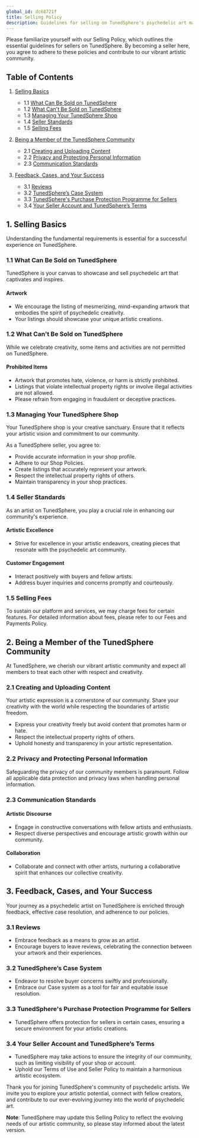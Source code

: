 ```yaml
---
global_id: dc68721f
title: Selling Policy
description: Guidelines for selling on TunedSphere's psychedelic art marketplace.
---
```



Please familiarize yourself with our Selling Policy, which outlines the essential guidelines for sellers on TunedSphere. By becoming a seller here, you agree to adhere to these policies and contribute to our vibrant artistic community.

## Table of Contents

1. [Selling Basics](#selling-basics)

   - 1.1 [What Can Be Sold on TunedSphere](#what-can-be-sold)
   - 1.2 [What Can't Be Sold on TunedSphere](#what-cant-be-sold)
   - 1.3 [Managing Your TunedSphere Shop](#managing-your-shop)
   - 1.4 [Seller Standards](#seller-standards)
   - 1.5 [Selling Fees](#selling-fees)

2. [Being a Member of the TunedSphere Community](#community-membership)

   - 2.1 [Creating and Uploading Content](#content-creation)
   - 2.2 [Privacy and Protecting Personal Information](#privacy-protection)
   - 2.3 [Communication Standards](#communication-standards)

3. [Feedback, Cases, and Your Success](#feedback-and-cases)
   - 3.1 [Reviews](#reviews)
   - 3.2 [TunedSphere’s Case System](#case-system)
   - 3.3 [TunedSphere's Purchase Protection Programme for Sellers](#purchase-protection)
   - 3.4 [Your Seller Account and TunedSphere’s Terms](#seller-account)

## 1. Selling Basics

Understanding the fundamental requirements is essential for a successful experience on TunedSphere.

### 1.1 What Can Be Sold on TunedSphere

TunedSphere is your canvas to showcase and sell psychedelic art that captivates and inspires.

#### Artwork

- We encourage the listing of mesmerizing, mind-expanding artwork that embodies the spirit of psychedelic creativity.
- Your listings should showcase your unique artistic creations.

### 1.2 What Can't Be Sold on TunedSphere

While we celebrate creativity, some items and activities are not permitted on TunedSphere.

#### Prohibited Items

- Artwork that promotes hate, violence, or harm is strictly prohibited.
- Listings that violate intellectual property rights or involve illegal activities are not allowed.
- Please refrain from engaging in fraudulent or deceptive practices.

### 1.3 Managing Your TunedSphere Shop

Your TunedSphere shop is your creative sanctuary. Ensure that it reflects your artistic vision and commitment to our community.

As a TunedSphere seller, you agree to:

- Provide accurate information in your shop profile.
- Adhere to our Shop Policies.
- Create listings that accurately represent your artwork.
- Respect the intellectual property rights of others.
- Maintain transparency in your shop practices.

### 1.4 Seller Standards

As an artist on TunedSphere, you play a crucial role in enhancing our community's experience.

#### Artistic Excellence

- Strive for excellence in your artistic endeavors, creating pieces that resonate with the psychedelic art community.

#### Customer Engagement

- Interact positively with buyers and fellow artists.
- Address buyer inquiries and concerns promptly and courteously.

### 1.5 Selling Fees

To sustain our platform and services, we may charge fees for certain features. For detailed information about fees, please refer to our Fees and Payments Policy.

## 2. Being a Member of the TunedSphere Community

At TunedSphere, we cherish our vibrant artistic community and expect all members to treat each other with respect and creativity.

### 2.1 Creating and Uploading Content

Your artistic expression is a cornerstone of our community. Share your creativity with the world while respecting the boundaries of artistic freedom.

- Express your creativity freely but avoid content that promotes harm or hate.
- Respect the intellectual property rights of others.
- Uphold honesty and transparency in your artistic representation.

### 2.2 Privacy and Protecting Personal Information

Safeguarding the privacy of our community members is paramount. Follow all applicable data protection and privacy laws when handling personal information.

### 2.3 Communication Standards

#### Artistic Discourse

- Engage in constructive conversations with fellow artists and enthusiasts.
- Respect diverse perspectives and encourage artistic growth within our community.

#### Collaboration

- Collaborate and connect with other artists, nurturing a collaborative spirit that enhances our collective creativity.

## 3. Feedback, Cases, and Your Success

Your journey as a psychedelic artist on TunedSphere is enriched through feedback, effective case resolution, and adherence to our policies.

### 3.1 Reviews

- Embrace feedback as a means to grow as an artist.
- Encourage buyers to leave reviews, celebrating the connection between your artwork and their experiences.

### 3.2 TunedSphere’s Case System

- Endeavor to resolve buyer concerns swiftly and professionally.
- Embrace our Case system as a tool for fair and equitable issue resolution.

### 3.3 TunedSphere's Purchase Protection Programme for Sellers

- TunedSphere offers protection for sellers in certain cases, ensuring a secure environment for your artistic creations.

### 3.4 Your Seller Account and TunedSphere’s Terms

- TunedSphere may take actions to ensure the integrity of our community, such as limiting visibility of your shop or account.
- Uphold our Terms of Use and Seller Policy to maintain a harmonious artistic ecosystem.

Thank you for joining TunedSphere's community of psychedelic artists. We invite you to explore your artistic potential, connect with fellow creators, and contribute to our ever-evolving journey into the world of psychedelic art.

**Note**: TunedSphere may update this Selling Policy to reflect the evolving needs of our artistic community, so please stay informed about the latest version.
